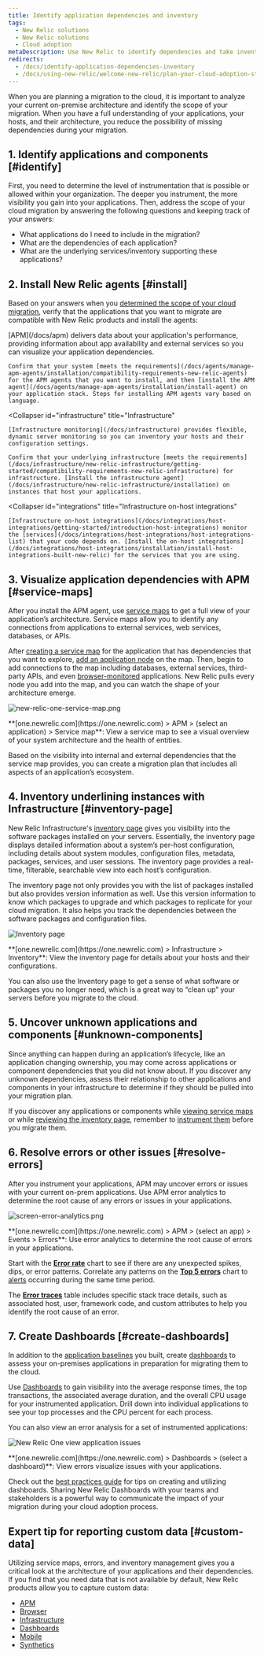 ```yaml
---
title: Identify application dependencies and inventory
tags:
  - New Relic solutions
  - New Relic solutions
  - Cloud adoption
metaDescription: Use New Relic to identify dependencies and take inventory to prepare for a cloud migration.
redirects:
  - /docs/identify-application-dependencies-inventory
  - /docs/using-new-relic/welcome-new-relic/plan-your-cloud-adoption-strategy/identify-application-dependencies-inventory
---
```


When you are planning a migration to the cloud, it is important to analyze your current on-premise architecture and identify the scope of your migration. When you have a full understanding of your applications, your hosts, and their architecture, you reduce the possibility of missing dependencies during your migration.

## 1. Identify applications and components [#identify]

First, you need to determine the level of instrumentation that is possible or allowed within your organization. The deeper you instrument, the more visibility you gain into your applications. Then, address the scope of your cloud migration by answering the following questions and keeping track of your answers:

* What applications do I need to include in the migration?
* What are the dependencies of each application?
* What are the underlying services/inventory supporting these applications?

## 2. Install New Relic agents [#install]

Based on your answers when you [determined the scope of your cloud migration](#identify), verify that the applications that you want to migrate are compatible with New Relic products and install the agents:

<CollapserGroup>
  <Collapser
    id="apm"
    title="APM"
  >
    [APM](/docs/apm) delivers data about your application's performance, providing information about app availability and external services so you can visualize your application dependencies.

    Confirm that your system [meets the requirements](/docs/agents/manage-apm-agents/installation/compatibility-requirements-new-relic-agents) for the APM agents that you want to install, and then [install the APM agent](/docs/agents/manage-apm-agents/installation/install-agent) on your application stack. Steps for installing APM agents vary based on language.
  </Collapser>

  <Collapser
    id="infrastructure"
    title="Infrastructure"
  >
    [Infrastructure monitoring](/docs/infrastructure) provides flexible, dynamic server monitoring so you can inventory your hosts and their configuration settings.

    Confirm that your underlying infrastructure [meets the requirements](/docs/infrastructure/new-relic-infrastructure/getting-started/compatibility-requirements-new-relic-infrastructure) for infrastructure. [Install the infrastructure agent](/docs/infrastructure/new-relic-infrastructure/installation) on instances that host your applications.
  </Collapser>

  <Collapser
    id="integrations"
    title="Infrastructure on-host integrations"
  >
    [Infrastructure on-host integrations](/docs/integrations/host-integrations/getting-started/introduction-host-integrations) monitor the [services](/docs/integrations/host-integrations/host-integrations-list) that your code depends on. [Install the on-host integrations](/docs/integrations/host-integrations/installation/install-host-integrations-built-new-relic) for the services that you are using.
  </Collapser>
</CollapserGroup>

## 3. Visualize application dependencies with APM [#service-maps]

After you install the APM agent, use [service maps](/docs/using-new-relic/service-maps/get-started/introduction-service-maps) to get a full view of your application’s architecture. Service maps allow you to identify any connections from applications to external services, web services, databases, or APIs.

After [creating a service map](/docs/data-analysis/service-maps/get-started/customize-your-service-maps) for the application that has dependencies that you want to explore, [add an application node](/docs/data-analysis/service-maps/get-started/customize-your-service-maps#add-nodes) on the map. Then, begin to add connections to the map including databases, external services, third-party APIs, and even [browser-monitored](/docs/browser) applications. New Relic pulls every node you add into the map, and you can watch the shape of your architecture emerge.

![new-relic-one-service-map.png](./images/new-relic-one-service-map.png "new-relic-one-service-map.png")

<figcaption>
  **[one.newrelic.com](https://one.newrelic.com) > APM > (select an application) > Service map**: View a service map to see a visual overview of your system architecture and the health of entities.
</figcaption>

Based on the visibility into internal and external dependencies that the service map provides, you can create a migration plan that includes all aspects of an application’s ecosystem.

## 4. Inventory underlining instances with Infrastructure [#inventory-page]

New Relic Infrastructure's [inventory page](/docs/infrastructure/new-relic-infrastructure/infrastructure-ui-pages/infrastructure-inventory-page-search-your-entire-infrastructure) gives you visibility into the software packages installed on your servers. Essentially, the inventory page displays detailed information about a system’s per-host configuration, including details about system modules, configuration files, metadata, packages, services, and user sessions. The inventory page provides a real-time, filterable, searchable view into each host’s configuration.

The inventory page not only provides you with the list of packages installed but also provides version information as well. Use this version information to know which packages to upgrade and which packages to replicate for your cloud migration. It also helps you track the dependencies between the software packages and configuration files.

![Inventory page](./images/inventory-page-versions.png "Inventory page")

<figcaption>
  **[one.newrelic.com](https://one.newrelic.com) > Infrastructure > Inventory**: View the inventory page for details about your hosts and their configurations.
</figcaption>

You can also use the Inventory page to get a sense of what software or packages you no longer need, which is a great way to “clean up” your servers before you migrate to the cloud.

## 5. Uncover unknown applications and components [#unknown-components]

Since anything can happen during an application’s lifecycle, like an application changing ownership, you may come across applications or component dependencies that you did not know about. If you discover any unknown dependencies, assess their relationship to other applications and components in your infrastructure to determine if they should be pulled into your migration plan.

If you discover any applications or components while [viewing service maps](#service-maps) or while [reviewing the inventory page](#), remember to [instrument them](#install) before you migrate them.

## 6. Resolve errors or other issues [#resolve-errors]

After you instrument your applications, APM may uncover errors or issues with your current on-prem applications. Use APM error analytics to determine the root cause of any errors or issues in your applications.

![screen-error-analytics.png](./images/screen-error-analytics.png "screen-error-analytics.png")

<figcaption>
  **[one.newrelic.com](https://one.newrelic.com) > APM > (select an app) > Events > Errors**: Use error analytics to determine the root cause of errors in your applications.
</figcaption>

Start with the **[Error rate](/docs/apm/applications-menu/error-analytics/error-analytics-explore-events-behind-errors#error-rate-chart)** chart to see if there are any unexpected spikes, dips, or error patterns. Correlate any patterns on the **[Top 5 errors](/docs/apm/applications-menu/error-analytics/error-analytics-explore-events-behind-errors#top5-errors-chart)** chart to [alerts](/docs/alerts) occurring during the same time period.

The **[Error traces](/docs/apm/applications-menu/error-analytics/error-analytics-explore-events-behind-errors#traces-table)** table includes specific stack trace details, such as associated host, user, framework code, and custom attributes to help you identify the root cause of an error.

## 7. Create Dashboards [#create-dashboards]

In addition to the [application baselines](/docs/create-application-baselines) you built, create [dashboards](/docs/dashboards/manage-your-dashboard/manage-your-dashboard) to assess your on-premises applications in preparation for migrating them to the cloud.

Use [Dashboards](/docs/dashboards/new-relic-one-dashboards/get-started/introduction-new-relic-one-dashboards) to gain visibility into the average response times, the top transactions, the associated average duration, and the overall CPU usage for your instrumented application. Drill down into individual applications to see your top processes and the CPU percent for each process.

You can also view an error analysis for a set of instrumented applications:

![New Relic One view application issues](./images/new-relic-one-application-issues.png "new-relic-one-application-issues.png")

<figcaption>
  **[one.newrelic.com](https://one.newrelic.com) > Dashboards > (select a dashboard)**: View errors visualize issues with your applications.
</figcaption>

Check out the [best practices guide](/docs/insights/use-insights-ui/guides/new-relic-insights-best-practices-guide) for tips on creating and utilizing dashboards. Sharing New Relic Dashboards with your teams and stakeholders is a powerful way to communicate the impact of your migration during your cloud adoption process.

## Expert tip for reporting custom data [#custom-data]

Utilizing service maps, errors, and inventory management gives you a critical look at the architecture of your applications and their dependencies. If you find that you need data that is not available by default, New Relic products allow you to capture custom data:

* [APM](/docs/agents/manage-apm-agents/agent-data/custom-instrumentation)
* [Browser](/docs/insights/insights-data-sources/custom-data/insert-data-via-new-relic-browser)
* [Infrastructure](/docs/infrastructure/new-relic-infrastructure/configuration/configure-infrastructure-agent#conf-custom_attributes)
* [Dashboards](/docs/insights/insights-data-sources/custom-data/send-custom-data-insights)
* [Mobile](/docs/mobile-monitoring/new-relic-mobile/maintenance/add-custom-data-new-relic-mobile)
* [Synthetics](/docs/synthetics/new-relic-synthetics/scripting-monitors/add-custom-attributes-new-relic-synthetics-data)
